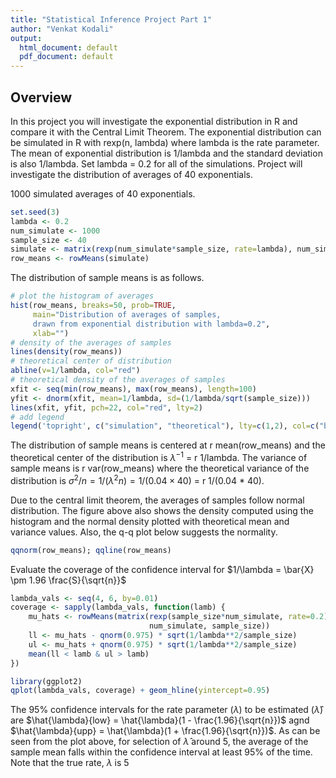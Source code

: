 ```yaml
---
title: "Statistical Inference Project Part 1"
author: "Venkat Kodali"
output:
  html_document: default
  pdf_document: default
---
```


## Overview

In this project you will investigate the exponential distribution in R and compare it with the Central Limit Theorem. The exponential distribution can be simulated in R with rexp(n, lambda) where lambda is the rate parameter. The mean of exponential distribution is 1/lambda and the standard deviation is also 1/lambda. Set lambda = 0.2 for all of the simulations. Project will investigate the distribution of averages of 40 exponentials. 

1000 simulated averages of 40 exponentials.

```r
set.seed(3)
lambda <- 0.2
num_simulate <- 1000
sample_size <- 40
simulate <- matrix(rexp(num_simulate*sample_size, rate=lambda), num_simulate, sample_size)
row_means <- rowMeans(simulate)
```

The distribution of sample means is as follows.

```r
# plot the histogram of averages
hist(row_means, breaks=50, prob=TRUE,
     main="Distribution of averages of samples,
     drawn from exponential distribution with lambda=0.2",
     xlab="")
# density of the averages of samples
lines(density(row_means))
# theoretical center of distribution
abline(v=1/lambda, col="red")
# theoretical density of the averages of samples
xfit <- seq(min(row_means), max(row_means), length=100)
yfit <- dnorm(xfit, mean=1/lambda, sd=(1/lambda/sqrt(sample_size)))
lines(xfit, yfit, pch=22, col="red", lty=2)
# add legend
legend('topright', c("simulation", "theoretical"), lty=c(1,2), col=c("black", "red"))
```

The distribution of sample means is centered at r mean(row_means) and the theoretical center of the distribution is $\lambda^{-1}$ = r 1/lambda. The variance of sample means is r var(row_means) where the theoretical variance of the distribution is $\sigma^2 / n = 1/(\lambda^2 n) = 1/(0.04 \times 40)$ = r 1/(0.04 * 40).

Due to the central limit theorem, the averages of samples follow normal distribution. The figure above also shows the density computed using the histogram and the normal density plotted with theoretical mean and variance values. Also, the q-q plot below suggests the normality.

```r
qqnorm(row_means); qqline(row_means)
```

Evaluate the coverage of the confidence interval for $1/\lambda = \bar{X} \pm 1.96 \frac{S}{\sqrt{n}}$

```r
lambda_vals <- seq(4, 6, by=0.01)
coverage <- sapply(lambda_vals, function(lamb) {
    mu_hats <- rowMeans(matrix(rexp(sample_size*num_simulate, rate=0.2),
                               num_simulate, sample_size))
    ll <- mu_hats - qnorm(0.975) * sqrt(1/lambda**2/sample_size)
    ul <- mu_hats + qnorm(0.975) * sqrt(1/lambda**2/sample_size)
    mean(ll < lamb & ul > lamb)
})

library(ggplot2)
qplot(lambda_vals, coverage) + geom_hline(yintercept=0.95)
```

The 95% confidence intervals for the rate parameter ($\lambda$) to be estimated ($\hat{\lambda}$) are $\hat{\lambda}{low} = \hat{\lambda}(1 - \frac{1.96}{\sqrt{n}})$ agnd $\hat{\lambda}{upp} = \hat{\lambda}(1 + \frac{1.96}{\sqrt{n}})$. As can be seen from the plot above, for selection of $\hat{\lambda}$ around 5, the average of the sample mean falls within the confidence interval at least 95% of the time. Note that the true rate, $\lambda$ is 5